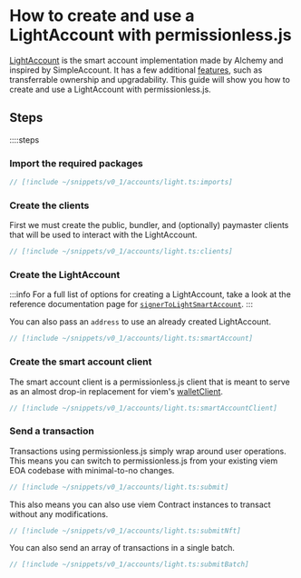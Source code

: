 
<VersionWarning version="0.1" />

# How to create and use a LightAccount with permissionless.js

[LightAccount](https://github.com/alchemyplatform/light-account) is the smart account implementation made by Alchemy and inspired by SimpleAccount.
It has a few additional [features](https://github.com/alchemyplatform/light-account?tab=readme-ov-file#features), such as transferrable ownership and upgradability.
This guide will show you how to create and use a LightAccount with permissionless.js.

## Steps

::::steps

### Import the required packages

```ts
// [!include ~/snippets/v0_1/accounts/light.ts:imports]
```

### Create the clients

First we must create the public, bundler, and (optionally) paymaster clients that will be used to interact with the LightAccount.

```ts
// [!include ~/snippets/v0_1/accounts/light.ts:clients]
```


### Create the LightAccount

:::info
For a full list of options for creating a LightAccount, take a look at the reference documentation page for [`signerToLightSmartAccount`](/permissionless/v0_1/reference/accounts/signerToLightSmartAccount).
:::

You can also pass an `address` to use an already created LightAccount.

```ts
// [!include ~/snippets/v0_1/accounts/light.ts:smartAccount]
```


### Create the smart account client

The smart account client is a permissionless.js client that is meant to serve as an almost drop-in replacement for viem's [walletClient](https://viem.sh/docs/clients/wallet.html).

```ts
// [!include ~/snippets/v0_1/accounts/light.ts:smartAccountClient]
```


### Send a transaction

Transactions using permissionless.js simply wrap around user operations. This means you can switch to permissionless.js from your existing viem EOA codebase with minimal-to-no changes.

```ts
// [!include ~/snippets/v0_1/accounts/light.ts:submit]
```

This also means you can also use viem Contract instances to transact without any modifications.

```ts
// [!include ~/snippets/v0_1/accounts/light.ts:submitNft]
```

You can also send an array of transactions in a single batch.

```ts
// [!include ~/snippets/v0_1/accounts/light.ts:submitBatch]
```

